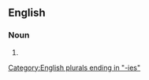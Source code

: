 ==English==

===Noun===
{{head|en|noun plural form}}

# {{plural of|fishery|lang=en}}

[[Category:English plurals ending in "-ies"]]